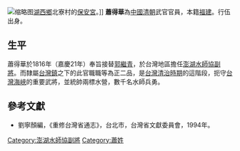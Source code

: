 [[File:北寮保安宮_09_溥博如天匾.jpg|缩略图]][[湖西鄉|湖西鄉]]北寮村的[[北寮保安宮|保安宮]]。]]
'''蕭得華'''為[[中國|中國]][[清朝|清朝]]武官官員，本籍[[福建|福建]]。行伍出身。

== 生平 ==
蕭得華於1816年（嘉慶21年）奉旨接替[[郭繼青|郭繼青]]，於台灣地區擔任[[澎湖水師協|澎湖水師協]][[副將|副將]]。而隸屬[[台灣鎮|台灣鎮]]之下的此官職職等為正二品，是[[台灣清治時期|台灣清治時期]]的這階段，扼守[[台灣海峽|台灣海峽]]的重要武將，並統帥兩標水營，數千名水師兵勇。

{{start box}}
{{s-before|[[郭繼青|郭繼青]]}}
{{s-title|[[澎湖水師協|澎湖水師協]][[副將|副將]]|1816年上任}}
{{s-after|[[莊秉元|莊秉元]]}}
{{end box}}
{{start box}}
{{s-before|[[陳一凱|陳一凱]]}}
{{s-title|[[澎湖水師協|澎湖水師協]][[副將|副將]]|1818年上任}}
{{s-after|[[熊廷揚|熊廷揚]]}}
{{end box}}

==參考文獻==
*劉寧顏編，《重修台灣省通志》，台北市，台灣省文獻委員會，1994年。

[[Category:澎湖水師協副將|Category:澎湖水師協副將]]
[[Category:蕭姓|Category:蕭姓]]